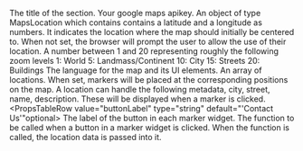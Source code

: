
<Meta
  title="GoogleMapsSection"
  subtitle=""
/>
<PropsTable>
  <PropsTableRow value="title" type="string" optional>
    The title of the section.
  </PropsTableRow>
  <PropsTableRow value="apikey" type="string">
    Your google maps apikey.
  </PropsTableRow>
  <PropsTableRow value="startLocation" type="MapsLocation" optional>
    An object of type MapsLocation which contains contains a latitude and a longitude as numbers.
    It indicates the location where the map should initially be centered to.
    When not set, the browser will prompt the user to allow the use of their location.
  </PropsTableRow>
  <PropsTableRow value="zoom" type="number" default="15" optional>
    A number between 1 and 20 representing roughly the following zoom levels
    1: World
    5: Landmass/Continent
    10: City
    15: Streets
    20: Buildings
  </PropsTableRow>
  <PropsTableRow value="language" type="string" default="en" optional>
    The language for the map and its UI elements.
  </PropsTableRow>
  <PropsTableRow value="locations" type="MapsLocation[]" optional>
    An array of locations. When set, markers will be placed at the corresponding positions on the map. 
    A location can handle the following metadata, city, street, name, description. These will be displayed when a marker is clicked.
  </PropsTableRow>
  <PropsTableRow value="buttonLabel" type="string" default="'Contact Us'"optional>
    The label of the button in each marker widget.
  </PropsTableRow>
  <PropsTableRow value="buttonHandle" type="Function">
    The function to be called when a button in a marker widget is clicked. When the function is called, the location data is passed into it.
  </PropsTableRow>
</PropsTable>
<ExampleLoader example="Sections/GoogleMapsSection.tsx" />
